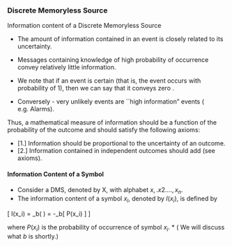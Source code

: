 ### Discrete Memoryless Source

Information content of a Discrete Memoryless Source

*  The amount of information contained in an event is closely related to its uncertainty.
*  Messages containing knowledge of high probability of occurrence convey relatively little information.

*  We note that if an event is certain (that is, the event occurs with probability of 1), then we can say that it conveys zero \textit{information}.

*  Conversely - very unlikely events are ``high information" events ( e.g. Alarms).


Thus, a mathematical measure of information should be a function of the probability of the outcome and should satisfy the following axioms:

* [1.] Information should be proportional to the uncertainty of an outcome.
* [2.] Information contained in independent outcomes should add (see axioms).



#### Information Content of a Symbol


*  Consider a DMS, denoted by X, with alphabet ${x,.x2. ...,x_n}$.
*  The information content of a symbol
$x_l$, denoted by $I(x_i)$, is defined by

\[  I(x_i)  = \mbox{log}_b\left( \frac{1}{ P(x_i)}\right) =  -\mbox{log}_b[ P(x_i) ]  \]


where $P(x_i)$ is the probability of occurrence of symbol $x_i$. *  ( We will discuss what $b$ is shortly.)


